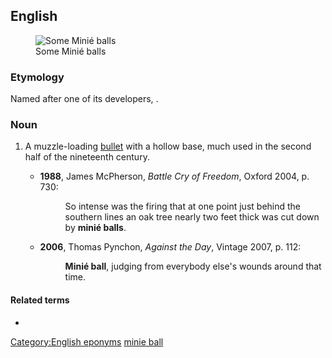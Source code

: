 ==English==
[[Image:Minie_Balls.jpg|thumb|Some Minié balls]]

===Etymology===
Named after one of its developers, {{w|Claude-Étienne Minié}}.

===Noun===
{{en-noun}}

# {{lb|en|historical}} A muzzle-loading [[bullet]] with a hollow base, much used in the second half of the nineteenth century.
#* '''1988''', James McPherson, ''Battle Cry of Freedom'', Oxford 2004, p. 730:
#*: So intense was the firing that at one point just behind the southern lines an oak tree nearly two feet thick was cut down by '''minié balls'''.
#* '''2006''', Thomas Pynchon, ''Against the Day'', Vintage 2007, p. 112:
#*: '''Minié ball''', judging from everybody else's wounds around that time.

====Related terms====
* {{l|en|Minié rifle}}

[[Category:English eponyms]]
[[Category:English terms spelled with É|minie ball]]